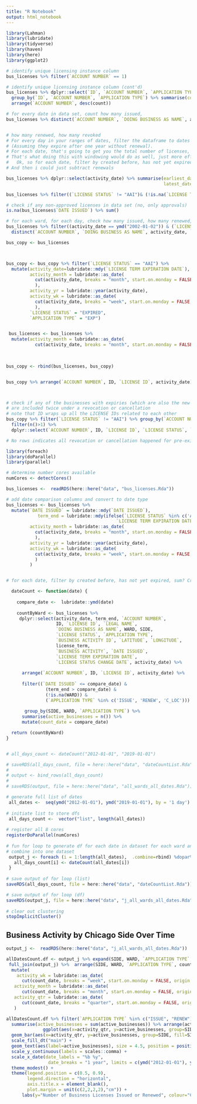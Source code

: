 ```yaml
---
title: "R Notebook"
output: html_notebook
---
```

 

```r
library(Lahman)
library(lubridate)
library(tidyverse)
library(haven)
library(here)
library(ggplot2)
```


```r
# identify unique licensing instance column 
bus_licenses %>% filter(`ACCOUNT NUMBER` == 1)
```

```r
# identify unique licensing instance column (cont'd)
bus_licenses %>% dplyr::select(`ID`, `ACCOUNT NUMBER`, `APPLICATION TYPE`)  %>% 
  group_by(`ID`, `ACCOUNT NUMBER`, `APPLICATION TYPE`) %>% summarise(count = n()) %>% 
  arrange(`ACCOUNT NUMBER`, desc(count))
```



```r
# for every date in data set, count how many issued, 
bus_licenses %>% distinct(`ACCOUNT NUMBER`, `DOING BUSINESS AS NAME`, activity_date, `LICENSE STATUS`, `APPLICATION TYPE`, activity_date) %>% arrange(`ACCOUNT NUMBER`, activity_date) 


# how many renewed, how many revoked 
# For every day in your ranges of dates, filter the dataframe to dates within one year of that time. Then add all the renewed and new business licenses within that time frame.
# (Assuming they expire after one year without renewal).
# For each date, that's going to get you the total number of licenses, righT?
# That's what doing this with windowing would do as well, just more efficiently with group_by / lag / summarize /
#   Ok, so for each date, filter by created before, has not yet expired, sum? Created before = licenses issued before
# And then i could just subtract renewals
```


```r
bus_licenses %>% dplyr::select(activity_date) %>% summarise(earliest_date = min(activity_date),
                                                            latest_date = max(activity_date))
```


```r
bus_licenses %>% filter((`LICENSE STATUS` != "AAI")& (!is.na(`LICENSE TERM EXPIRATION DATE`)))

# check if any non-approved licenses in data set (no, only approvals)
is.na(bus_licenses$`DATE ISSUED`) %>% sum()
```


```r
# for each ward, for each day, check how many issued, how many renewed, how many expired, how many revoked
bus_licenses %>% filter((activity_date == ymd("2002-01-02")) & (`LICENSE STATUS` == AI) ) %>% 
  distinct(`ACCOUNT NUMBER`, `DOING BUSINESS AS NAME`, activity_date, `LICENSE STATUS`, `APPLICATION TYPE`, activity_date) %>% arrange(`ACCOUNT NUMBER`, activity_date) 

bus_copy <- bus_licenses



bus_copy <- bus_copy %>% filter(`LICENSE STATUS` == "AAI") %>% 
  mutate(activity_date=lubridate::mdy(`LICENSE TERM EXPIRATION DATE`),
         activity_month = lubridate::as_date(
           cut(activity_date, breaks = "month", start.on.monday = FALSE, origin = lubridate::origin)
           ),
         activity_yr = lubridate::year(activity_date),
         activity_wk = lubridate::as_date(
           cut(activity_date, breaks = "week", start.on.monday = FALSE, origin = lubridate::origin)
           ),
         `LICENSE STATUS` = "EXPIRED",
         `APPLICATION TYPE` = "EXP")


 bus_licenses <- bus_licenses %>%
  mutate(activity_month = lubridate::as_date(
           cut(activity_date, breaks = "month", start.on.monday = FALSE, origin = lubridate::origin)))

 
 
bus_copy <- rbind(bus_licenses, bus_copy) 


bus_copy %>% arrange(`ACCOUNT NUMBER`, ID, `LICENSE ID`, activity_date) 



# check if any of the businesses with expiries (which are also the new issueances and renewals in the dataset) 
# are included twice under a revocation or cancellation
# note that ID wraps up all the LICENSE IDs related to each other
bus_copy %>% filter(`LICENSE STATUS` != "AAI") %>% group_by(`ACCOUNT NUMBER`, ID, `LICENSE ID`) %>% 
  filter(n()>1) %>% 
  dplyr::select(`ACCOUNT NUMBER`, ID, `LICENSE ID`, `LICENSE STATUS`, `DATE ISSUED`, activity_date)

# No rows indicates all revocation or cancellation happened for pre-existing businesses
```


```r
library(foreach)
library(doParallel)
library(parallel)

# determine number cores available
numCores <- detectCores()
```


```r
bus_licenses <-  readRDS(here::here("data", "bus_licenses.Rda"))

# add date comparison columns and convert to date type
bus_licenses <- bus_licenses %>% 
  mutate(`DATE ISSUED` = lubridate::mdy(`DATE ISSUED`),
            term_end = lubridate::mdy(ifelse(`LICENSE STATUS` %in% c('AAC','REV'), `LICENSE STATUS CHANGE DATE`,
                                          `LICENSE TERM EXPIRATION DATE`)),
         activity_month = lubridate::as_date(
           cut(activity_date, breaks = "month", start.on.monday = FALSE, origin = lubridate::origin)
           ),
         activity_yr = lubridate::year(activity_date),
         activity_wk = lubridate::as_date(
           cut(activity_date, breaks = "week", start.on.monday = FALSE, origin = lubridate::origin)
           )
         )


# for each date, filter by created before, has not yet expired, sum? Created before = licenses issued before

  dateCount <- function(date) {
    
    compare_date <-  lubridate::ymd(date)
    
    countByWard <- bus_licenses %>%
     dplyr::select(activity_date, term_end, `ACCOUNT NUMBER`, 
                   ID, `LICENSE ID`, `LEGAL NAME`, 
                   `DOING BUSINESS AS NAME`, WARD, SIDE, 
                   `LICENSE STATUS`, `APPLICATION TYPE`, 
                   `BUSINESS ACTIVITY ID`, `LATITUDE`, `LONGITUDE`, 
                   license_term, 
                   `BUSINESS ACTIVITY`, `DATE ISSUED`, 
                   `LICENSE TERM EXPIRATION DATE`, 
                   `LICENSE STATUS CHANGE DATE`, activity_date) %>%  
      
      arrange(`ACCOUNT NUMBER`, ID, `LICENSE ID`, activity_date) %>% 
    
      filter((`DATE ISSUED` <= compare_date) & 
               (term_end > compare_date) & 
               (!is.na(WARD)) & 
               (`APPLICATION TYPE` %in% c('ISSUE', 'RENEW', 'C_LOC'))) %>% 
        
       group_by(SIDE, WARD, `APPLICATION TYPE`) %>% 
      summarise(active_businesses = n()) %>% 
      mutate(count_date = compare_date)

  return (countByWard)
}


# all_days_count <- dateCount("2012-01-01", "2019-01-01")

# saveRDS(all_days_count, file = here::here("data", "dateCountList.Rda"))
# 
# output <- bind_rows(all_days_count)
# 
# saveRDS(output, file = here::here("data", "all_wards_all_dates.Rda"))
```



```r

# generate full list of dates
 all_dates <-  seq(ymd("2012-01-01"), ymd("2019-01-01"), by = '1 day')
 
# initiate list to store dfs
 all_days_count <-  vector("list", length(all_dates))
 
# register all 8 cores 
registerDoParallel(numCores)
 
# fun for loop to generate df for each date in dataset for each ward and add to list
# combine into one dataset
 output_j <- foreach (i = 1:length(all_dates),  .combine=rbind) %dopar% { 
   all_days_count[i] <- dateCount(all_dates[i])
 }
 
# save output of for loop (list)
saveRDS(all_days_count, file = here::here("data", "dateCountList.Rda"))

# save output of for loop (df)
saveRDS(output_j, file = here::here("data", "j_all_wards_all_dates.Rda"))
 
# clear out clustering
stopImplicitCluster()
```


## Business Activity by Chicago Side Over Time
```r
output_j <-  readRDS(here::here("data", "j_all_wards_all_dates.Rda"))

allDatesCount.df <- output_j %>% expand(SIDE, WARD, `APPLICATION TYPE`, count_date) %>% 
 full_join(output_j) %>%  arrange(SIDE, WARD, `APPLICATION TYPE`, count_date) %>% 
  mutate(
    activity_wk = lubridate::as_date(
      cut(count_date, breaks = "week", start.on.monday = FALSE, origin = lubridate::origin)),
   activity_month = lubridate::as_date(
      cut(count_date, breaks = "month", start.on.monday = FALSE, origin = lubridate::origin)),
   activity_qtr = lubridate::as_date(
      cut(count_date, breaks = "quarter", start.on.monday = FALSE, origin = lubridate::origin)) 
   )
```



```r
allDatesCount.df %>% filter(`APPLICATION TYPE` %in% c("ISSUE", "RENEW")) %>% group_by(SIDE, activity_qtr) %>% 
  summarise(active_businesses = sum(active_businesses)) %>% arrange(activity_qtr, desc(active_businesses)) %>%
              ggplot(aes(x=activity_qtr, y=active_businesses, group=SIDE)) +   
  geom_bar(aes(x=activity_qtr, y=active_businesses, group=SIDE, fill=SIDE), stat = "identity") +
  scale_fill_dt("main") +
  geom_text(aes(label=active_businesses), size = 4.5, position = position_stack(vjust = 0.5), color="white") +
  scale_y_continuous(labels = scales::comma) +
  scale_x_date(date_labels = "%b %y", 
                date_breaks = "1 year", limits = c(ymd("2012-01-01"), ymd("2018-12-31"))) +
  theme_modest() + 
  theme(legend.position = c(0.5, 0.9),
        legend.direction = "horizontal",
        axis.title.x = element_blank(),
        plot.margin = unit(c(2,2,2,2),"cm")) +
      labs(y="Number of Business Licenses Issued or Renewed", colour="Chicago Council Ward", caption="Data Source: Chicago Open Data Portal",  title="Business Activity Stagnant in Northwest, Far Southwest, Far Southeast", subtitle = "Minimal New and Renewing Businesses Since 2012 in Three Chicago Areas", fill="Chicago Area") 
```

